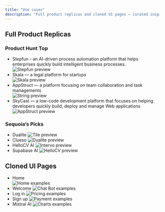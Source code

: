 ```yaml
---
title: "Use cases"
description: "Full product replicas and cloned UI pages — curated inspirations"
---
```


## Full Product Replicas

### Product Hunt Top
- Stepfun - an AI-driven process automation platform that helps enterprises quickly build intelligent business processes.​
  ![Stepfun preview](https://b.yzcdn.cn/uxarts/puppeteer/snapshot/zBHWwNmCj4rValHv3_1752565465489.png)
- Skala — a legal platform for startups  
  ![Skala preview](https://b.yzcdn.cn/uxarts/puppeteer/snapshot/nKdrGONBQNLWenlCE_1752465123782.png)
- AppStruct — a platform focusing on team collaboration and task managements  
  ![String preview](https://b.yzcdn.cn/uxarts/puppeteer/snapshot/hSf0hxNk2TCtVzeCU_1752463460531.png)
- SkyCast — a low-code development platform that focuses on helping developers quickly build, deploy and manage Web applications  
  ![AppStruct preview](https://b.yzcdn.cn/uxarts/puppeteer/snapshot/uz5zP8S6UU3OuEnmW_1752562251458.png)

### Sequoia’s Picks
- Dualite
  ![Tile preview](https://b.yzcdn.cn/uxarts/puppeteer/snapshot/5R0CrAnQo1NkbH0GQ_1752823084771.png)
- Clueso
  ![Dualite preview](https://b.yzcdn.cn/uxarts/puppeteer/snapshot/MLTMm7MQh0qpMbd94_1752223830134.png)
- HelloCV AI
  ![Intervo preview](https://b.yzcdn.cn/uxarts/puppeteer/snapshot/RVTxlQyEEpUdcZfFe_1752651535687.png)
- Supabase AI
  ![HelloCV preview](https://b.yzcdn.cn/uxarts/puppeteer/snapshot/T888fJK2SSFgCXxXu_1752141005760.png)

## Cloned UI Pages

- Home  
  ![Home examples](https://b.yzcdn.cn/uxarts/files/t20250717214138/rwf7wvwq.png)
- Welcome
  ![Chat Bot examples](https://b.yzcdn.cn/uxarts/puppeteer/snapshot/sghhmxy2jaEhD4pGo_1752565439182.png)
- Log in
  ![Pricing examples](https://b.yzcdn.cn/uxarts/puppeteer/snapshot/jHTrD8rkLUDJsf2vy_1751881296925.png)
- Sign up
  ![Payment examples](https://b.yzcdn.cn/uxarts/puppeteer/snapshot/bHCsruoOmmiOjZn7E_1751881782579.png)
- Mistral AI
  ![Charts examples](https://b.yzcdn.cn/uxarts/puppeteer/snapshot/GAGIzLW7gquaDqNeq_1751887600030.png)
